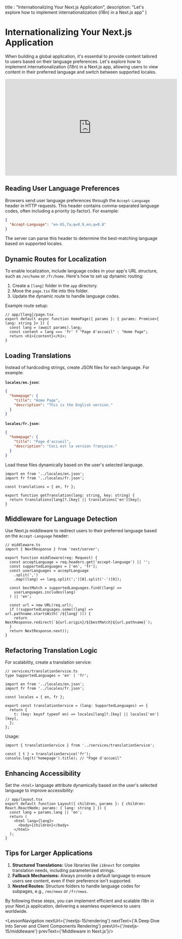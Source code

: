 
  title : "Internationalizing Your Next.js Application",
  description: "Let's explore how to implement internationalization (i18n) in a Next.js app"
}

# Internationalizing Your Next.js Application

When building a global application, it's essential to provide content tailored to users based on their language preferences. Let's explore how to implement internationalization (i18n) in a Next.js app, allowing users to view content in their preferred language and switch between supported locales.

<iframe width="560" height="315" src="https://www.youtube.com/embed/AlMeILdBlpw?si=ympM84yaoBSV8KQP" title="YouTube video player" frameborder="0" allow="accelerometer; autoplay; clipboard-write; encrypted-media; gyroscope; picture-in-picture; web-share" referrerpolicy="strict-origin-when-cross-origin" allowfullscreen></iframe>

## Reading User Language Preferences

Browsers send user language preferences through the `Accept-Language` header in HTTP requests. This header contains comma-separated language codes, often including a priority (q-factor). For example:

```json
{
  "Accept-Language": "en-US,fa;q=0.9,en;q=0.8"
}
```

The server can parse this header to determine the best-matching language based on supported locales.

## Dynamic Routes for Localization

To enable localization, include language codes in your app's URL structure, such as `/en/home` or `/fr/home`. Here's how to set up dynamic routing:

1. Create a `[lang]` folder in the `app` directory.
2. Move the `page.tsx` file into this folder.
3. Update the dynamic route to handle language codes.

Example route setup:

```tsx
// app/[lang]/page.tsx
export default async function HomePage({ params }: { params: Promise<{ lang: string }> }) {
  const lang = (await params).lang;
  const content = lang === 'fr' ? "Page d'accueil" : "Home Page";
  return <h1>{content}</h1>;
}
```

## Loading Translations

Instead of hardcoding strings, create JSON files for each language. For example:

**`locales/en.json`:**
```json
{
  "homepage": {
    "title": "Home Page",
    "description": "This is the English version."
  }
}
```

**`locales/fr.json`:**
```json
{
  "homepage": {
    "title": "Page d'accueil",
    "description": "Ceci est la version française."
  }
}
```

Load these files dynamically based on the user's selected language.

```tsx
import en from '../locales/en.json';
import fr from '../locales/fr.json';

const translations = { en, fr };

export function getTranslation(lang: string, key: string) {
  return translations[lang]?.[key] || translations['en'][key];
}
```

## Middleware for Language Detection

Use Next.js middleware to redirect users to their preferred language based on the `Accept-Language` header:

```tsx
// middleware.ts
import { NextResponse } from 'next/server';

export function middleware(req: Request) {
  const acceptLanguage = req.headers.get('accept-language') || '';
  const supportedLanguages = ['en', 'fr'];
  const userLanguages = acceptLanguage
    .split(',')
    .map((lang) => lang.split(';')[0].split('-')[0]);
  
  const bestMatch = supportedLanguages.find((lang) =>
    userLanguages.includes(lang)
  ) || 'en';

  const url = new URL(req.url);
  if (!supportedLanguages.some((lang) => url.pathname.startsWith(`/${lang}`))) {
    return NextResponse.redirect(`${url.origin}/${bestMatch}${url.pathname}`);
  }
  return NextResponse.next();
}
```

## Refactoring Translation Logic

For scalability, create a translation service:

```tsx
// services/translationService.ts
type SupportedLanguages = 'en' | 'fr';

import en from '../locales/en.json';
import fr from '../locales/fr.json';

const locales = { en, fr };

export const translationService = (lang: SupportedLanguages) => {
  return {
    t: (key: keyof typeof en) => locales[lang]?.[key] || locales['en'][key],
  };
};
```

Usage:

```tsx
import { translationService } from '../services/translationService';

const { t } = translationService('fr');
console.log(t('homepage').title); // "Page d'accueil"
```

## Enhancing Accessibility

Set the `<html>` language attribute dynamically based on the user's selected language to improve accessibility:

```tsx
// app/layout.tsx
export default function Layout({ children, params }: { children: React.ReactNode; params: { lang: string } }) {
  const lang = params.lang || 'en';
  return (
    <html lang={lang}>
      <body>{children}</body>
    </html>
  );
}
```

## Tips for Larger Applications

1. **Structured Translations:** Use libraries like `i18next` for complex translation needs, including parameterized strings.
2. **Fallback Mechanisms:** Always provide a default language to ensure users see content, even if their preference isn't supported.
3. **Nested Routes:** Structure folders to handle language codes for subpages, e.g., `/en/news` or `/fr/news`.

By following these steps, you can implement efficient and scalable i18n in your Next.js application, delivering a seamless experience to users worldwide.

<LessonNavigation nextUrl={'/nextjs-15/rendering'} nextText={'A Deep Dive into Server and Client Components Rendering'} prevUrl={'/nextjs-15/middleware'} prevText={'Middleware in Next.js'}/>
